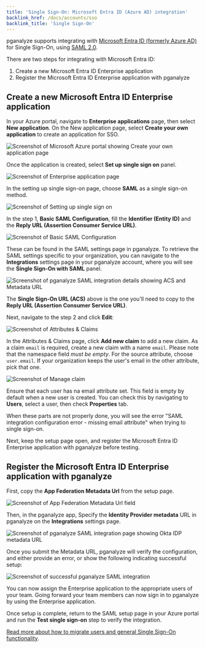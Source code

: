 ```yaml
---
title: 'Single Sign-On: Microsoft Entra ID (Azure AD) integration'
backlink_href: /docs/accounts/sso
backlink_title: 'Single Sign-On'
---
```


pganalyze supports integrating with [Microsoft Entra ID (formerly Azure AD)](https://www.microsoft.com/en-us/security/business/identity-access/microsoft-entra-id)
for Single Sign-On, using [SAML 2.0](https://learn.microsoft.com/en-us/entra/architecture/auth-saml).

There are two steps for integrating with Microsoft Entra ID:

1. Create a new Microsoft Entra ID Enterprise application
2. Register the Microsoft Entra ID Enterprise application with pganalyze

## Create a new Microsoft Entra ID Enterprise application

In your Azure portal, navigate to **Enterprise applications** page, then select **New application**.
On the New application page, select **Create your own application** to create an application for SSO.

![Screenshot of Microsoft Azure portal showing Create your own application page](azure_create_enterprise_app.png)

Once the application is created, select **Set up single sign on** panel.

![Screenshot of Enterprise application page](azure_enterprise_app.png)

In the setting up single sign-on page, choose **SAML** as a single sign-on method.

![Screenshot of Setting up single sign on](azure_select_sso_method.png)

In the step 1, **Basic SAML Configuration**, fill the **Identifier (Entity ID)** and the **Reply URL (Assertion Consumer Service URL)**.

![Screenshot of Basic SAML Configuration](azure_setup_saml_step1.png)

These can be found in the SAML settings page in pganalyze.
To retrieve the SAML settings specific to your organization, you can navigate to the **Integrations**
settings page in your pganalyze account, where you will see the **Single Sign-On with SAML** panel.

![Screenshot of pganalyze SAML integration details showing ACS and Metadata URL](../sso_details_for_idp.png)

The **Single Sign-On URL (ACS)** above is the one you'll need to copy to the **Reply URL (Assertion Consumer Service URL)**.

Next, navigate to the step 2 and click **Edit**:

![Screenshot of Attributes & Claims](azure_setup_saml_step2.png)

In the Attributes & Claims page, click **Add new claim** to add a new claim.
As a claim `email` is required, create a new claim with a name `email`. Please note that the namespace field _must be empty_.
For the source attribute, choose `user.email`. If your organization keeps the user's email in the other attribute, pick that one.

![Screenshot of Manage claim](azure_setup_saml_email_claim.png)

Ensure that each user has na email attribute set. This field is empty by default when a new user is created.
You can check this by navigating to **Users**, select a user, then check **Properties** tab.

When these parts are not properly done, you will see the error "SAML integration configuration error - missing email attribute" when trying to single sign-on.

Next, keep the setup page open, and register the Microsoft Entra ID Enterprise application with pganalyze before testing.

## Register the Microsoft Entra ID Enterprise application with pganalyze

First, copy the **App Federation Metadata Url** from the setup page.

![Screenshot of App Federation Metadata Url field](azure_setup_metadata_url.png)

Then, in the pganalyze app, Specify the **Identity Provider metadata** URL in pganalyze on the **Integrations** settings page.

![Screenshot of pganalyze SAML integration page showing Okta IDP metadata URL](pganalyze_azure_idp_metadata_url.png)

Once you submit the Metadata URL, pganalyze will verify the configuration, and either provide an error,
or show the following indicating successful setup:

![Screenshot of successful pganalyze SAML integration](../sso_success.png)

You can now assign the Enterprise application to the appropriate users of your team. Going forward your team members can now sign in to pganalyze by using the Enterprise application.

Once setup is complete, return to the SAML setup page in your Azure portal and run the **Test single sign-on** step to verify the integration.

[Read more about how to migrate users and general Single Sign-On functionality](/docs/accounts/sso).
